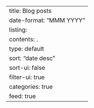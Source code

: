 ---
title: Blog posts
date-format: "MMM YYYY"
listing:
    contents: .
    type: default
    sort: "date desc"
    sort-ui: false
    filter-ui: true
    categories: true
    feed: true
---